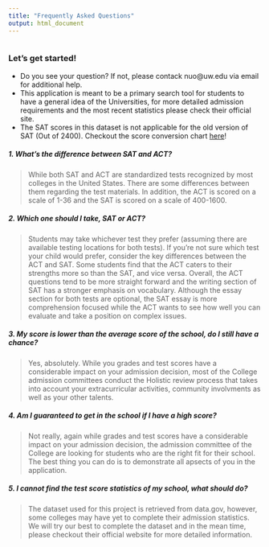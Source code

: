 ```yaml
---
title: "Frequently Asked Questions"
output: html_document
---
```


```r

```

### Let's get started!

- Do you see your question? If not, please contack nuo@uw.edu via email for additional help.
- This application is meant to be a primary search tool for students to have a general idea of the Universities, for more detailed admission requirements and the most recent statistics please check their official site. 
- The SAT scores in this dataset is not applicable for the old version of SAT (Out of 2400). Checkout the score conversion chart [here](http://magoosh.com/hs/act/act-scores/2016/act-to-new-sat-to-old-sat-score-conversion-chart/)!





##### 1. What's the difference between SAT and ACT?

> While both SAT and ACT are standardized tests recognized by most colleges in the United States. There are some differences between them regarding the test materials. In addition, the ACT is scored on a scale of 1-36 and the SAT is scored on a scale of 400-1600.

##### 2. Which one should I take, SAT or ACT?

> Students may take whichever test they prefer (assuming there are available testing locations for both tests). If you're not sure which test your child would prefer, consider the key differences between the ACT and SAT. Some students find that the ACT caters to their strengths more so than the SAT, and vice versa. Overall, the ACT questions tend to be more straight forward and the writing section of SAT has a stronger emphasis on vocabulary. Although the essay section for both tests are optional, the SAT essay is more comprehension focused while the ACT wants to see how well you can evaluate and take a position on complex issues. 

##### 3. My score is lower than the average score of the school, do I still have a chance?

> Yes, absolutely. While you grades and test scores have a considerable impact on your admission decision, most of the College admission committees conduct the Holistic review process that takes into account your extracurricular activities, community involvments as well as your other talents.

##### 4. Am I guaranteed to get in the school if I have a high score?

> Not really, again while grades and test scores have a considerable impact on your admission decision, the admission committee of the College are looking for students who are the right fit for their school. The best thing you can do is to demonstrate all apsects of you in the application.

##### 5. I cannot find the test score statistics of my school, what should do?

> The dataset used for this project is retrieved from data.gov, however, some colleges may have yet to complete their admission statistics. We will try our best to complete the dataset and in the mean time, please checkout their official website for more detailed information. 



